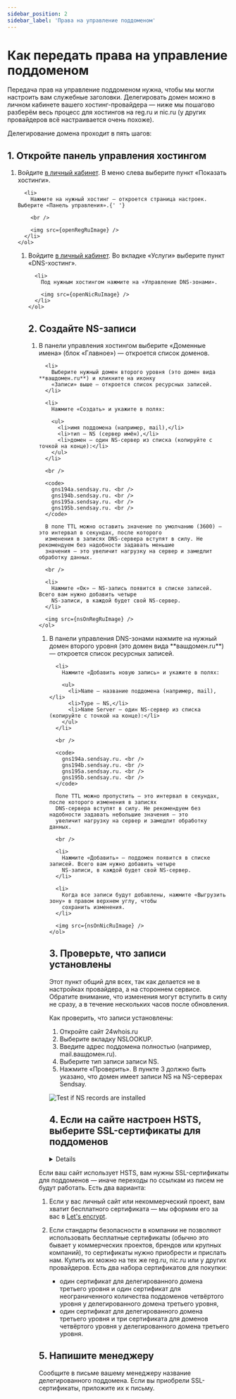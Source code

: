 ```yaml
---
sidebar_position: 2
sidebar_label: 'Права на управление поддоменом'
---
```



# Как передать права на управление поддоменом

Передача прав на управление поддоменом нужна, чтобы мы могли настроить вам служебные заголовки. Делегировать домен можно в личном кабинете вашего хостинг-провайдера — ниже мы пошагово разберём весь процесс для хостингов на reg.ru и nic.ru (у других провайдеров всё настраивается очень похоже).

Делегирование домена проходит в пять шагов:

## 1. Откройте панель управления хостингом

<Tabs>
  <TabItem value="key1" label="На Reg.ru" default>
    <ol>
      <li>
        Войдите <a href="https://www.reg.ru/user/account/#/?servgroup=domain">в личный кабинет</a>.
        В меню слева выберите пункт «Показать хостинги».
      </li>

      <li>
        Нажмите на нужный хостинг — откроется страница настроек. Выберите «Панель управления».{' '}

        <br />

        <img src={openRegRuImage} />
      </li>
    </ol>

  </TabItem>

  <TabItem value="key2" label="На Nic.ru">
    <ol>
      <li>
        Войдите <a href="https://www.nic.ru/manager/">в личный кабинет</a>. Во вкладке «Услуги»
        выберите пункт «DNS-хостинг».
      </li>

      <li>
        Под нужным хостингом нажмите на «Управление DNS-зонами».

        <img src={openNicRuImage} />
      </li>
    </ol>

  </TabItem>
</Tabs>

## 2. Создайте NS-записи

<Tabs>
  <TabItem value="key1" label="На Reg.ru" default>
    <ol>
      <li>
        В панели управления хостингом выберите «Доменные имена» (блок «Главное») — откроется список
        доменов.
      </li>

      <li>
        Выберите нужный домен второго уровня (это домен вида **вашдомен.ru**) и кликните на иконку
        «Записи» выше — откроется список ресурсных записей.
      </li>

      <li>
        Нажмите «Создать» и укажите в полях:

        <ul>
          <li>имя поддомена (например, mail),</li>
          <li>тип — NS (сервер имён),</li>
          <li>домен — один NS-сервер из списка (копируйте с точкой на конце):</li>
        </ul>
      </li>

      <br />

      <code>
        gns194a.sendsay.ru. <br />
        gns194b.sendsay.ru. <br />
        gns195a.sendsay.ru. <br />
        gns195b.sendsay.ru. <br />
      </code>

      В поле TTL можно оставить значение по умолчанию (3600) — это интервал в секундах, после которого
      изменения в записях DNS-сервера вступят в силу. Не рекомендуем без надобности задавать меньшие
      значения — это увеличит нагрузку на сервер и замедлит обработку данных.

      <br />

      <li>
        Нажмите «Ок» — NS-запись появится в списке записей. Всего вам нужно добавить четыре
        NS-записи, в каждой будет свой NS-сервер.
      </li>

      <img src={nsOnRegRuImage} />
    </ol>

  </TabItem>

  <TabItem value="key2" label="На Nic.ru">
    <ol>
      <li>
        В панели управления DNS-зонами нажмите на нужный домен второго уровня (это домен вида
        **вашдомен.ru**) — откроется список ресурсных записей.
      </li>

      <li>
        Нажмите «Добавить новую запись» и укажите в полях:

        <ul>
          <li>Name — название поддомена (например, mail),</li>
          <li>Type — NS,</li>
          <li>Name Server — один NS-сервер из списка (копируйте с точкой на конце):</li>
        </ul>
      </li>

      <br />

      <code>
        gns194a.sendsay.ru. <br />
        gns194b.sendsay.ru. <br />
        gns195a.sendsay.ru. <br />
        gns195b.sendsay.ru. <br />
      </code>

      Поле TTL можно пропустить — это интервал в секундах, после которого изменения в записях
      DNS-сервера вступят в силу. Не рекомендуем без надобности задавать небольшие значения — это
      увеличит нагрузку на сервер и замедлит обработку данных.

      <br />

      <li>
        Нажмите «Добавить» — поддомен появится в списке записей. Всего вам нужно добавить четыре
        NS-записи, в каждой будет свой NS-сервер.
      </li>

      <li>
        Когда все записи будут добавлены, нажмите «Выгрузить зону» в правом верхнем углу, чтобы
        сохранить изменения.
      </li>

      <img src={nsOnNicRuImage} />
    </ol>

  </TabItem>
</Tabs>

## 3. Проверьте, что записи установлены

Этот пункт общий для всех, так как делается не в настройках провайдера, а на стороннем сервисе. Обратите внимание, что изменения могут вступить в силу не сразу, а в течение нескольких часов после обновления.

Как проверить, что записи установлены:

1. Откройте сайт 24whois.ru
2. Выберите вкладку NSLOOKUP.
3. Введите адрес поддомена полностью (например, mail.вашдомен.ru).
4. Выберите тип записи записи NS.
5. Нажмите «Проверить». В пункте 3 должно быть указано, что домен имеет записи NS на NS-серверах Sendsay.

![Test if NS records are installed](/img/email-campaigns/settings\how-to-delegate-subdomain/test-if-ns-records-are-installed.gif) <br />

## 4. Если на сайте настроен HSTS, выберите SSL-сертификаты для поддоменов

<Details summary="Что такое SSL и HSTS">
  Когда вы открываете сайт, браузер устанавливает соединение с сервером, чтобы обмениваться данными. Есть два типа соединений:

- HTTP, когда данные передаются в открытом виде,
- HTTPS, когда данные передаются в зашифрованном виде.

HTTPS-соединение безопасно, так как в этом случае злоумышленники не могут перехватить конфиденциальную информацию, которую вы вводите на сайте (например, логин и пароль или данные кредитной карты). Чтобы сайт мог обеспечивать безопасное соединение, ему нужно получить SSL-сертификат — это удостоверение, которое подтверждает подлинность ресурса. Сайты с SSL-сертификатом помечаются замочком в адресной строке браузера:

{' '}
<img src={sslCertificateImage} />

Однако даже если у сайта есть SSL-сертификат, незащищённые версии страниц всё равно могут оставаться в доступе. Это опасно: достаточно одной незащищённой страницы, чтобы злоумышленники получили доступ ко всем данным на сайте. Тут на помощь приходит HSTS — это механизм, который закрывает доступ к незащищённым страницам вашего сайта.

{' '}
<h3> Как проверить, настроен ли HSTS </h3>

1. Зайдите на сайт и нажмите F12 (или кликните на страницу правой кнопкой мыши и выберите «Просмотреть код»). <br />
2. В шторке откройте вкладку «Сеть» (в английском интерфейсе — «Networks»). <br />
3. В столбце Name найдите название сайта — обычно она первая в списке. Если сайта там нет, обновите страницу. <br />
4. Если справа во вкладке «Headers» есть строчка «scheme: https», значит, HSTS настроен.
   </Details>

Если ваш сайт использует HSTS, вам нужны SSL-сертификаты для поддоменов — иначе переходы по ссылкам из писем не будут работать. Есть два варианта:

1. Если у вас личный сайт или некоммерческий проект, вам хватит бесплатного сертификата — мы оформим его за вас в [Let's encrypt](https://letsencrypt.org/ru/).
2. Если стандарты безопасности в компании не позволяют использовать бесплатные сертификаты (обычно это бывает у коммерческих проектов, брендов или крупных компаний), то сертификаты нужно приобрести и прислать нам. Купить их можно на тех же reg.ru, nic.ru или у других провайдеров. Есть два набора сертификатов для покупки:

   - один сертификат для делегированного домена третьего уровня и один сертификат для неограниченного количества поддоменов четвёртого уровня у делегированного домена третьего уровня,
   - один сертификат для делегированного домена третьего уровня и три сертификата для доменов четвёртого уровня у делегированного домена третьего уровня.

## 5. Напишите менеджеру

Сообщите в письме вашему менеджеру название делегированного поддомена. Если вы приобрели SSL-сертификаты, приложите их к письму.
